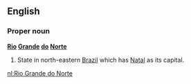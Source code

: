 ==English==

===Proper noun===
'''[[Rio]] [[Grande]] [[do]] [[Norte]]'''

#State in north-eastern [[Brazil]] which has [[Natal]] as its capital.

[[nl:Rio Grande do Norte]]